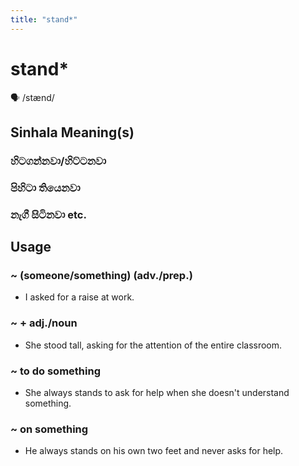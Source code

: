 ```yaml
---
title: "stand*"
---
```


# stand*

🗣️ /stænd/

## Sinhala Meaning(s)

### හිටගන්නවා/හිට්ටනවා
### පිහිටා තියෙනවා
### නැගී සිටිනවා etc.

## Usage

### ~ (someone/something) (adv./prep.)

- I asked for a raise at work.


### ~ + adj./noun

- She stood tall, asking for the attention of the entire classroom.


### ~ to do something

- She always stands to ask for help when she doesn't understand something.


### ~ on something

- He always stands on his own two feet and never asks for help.

